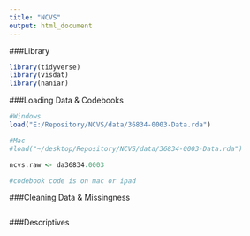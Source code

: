 ```yaml
---
title: "NCVS"
output: html_document
---
```


###Library
```r
library(tidyverse)
library(visdat)
library(naniar)
```

###Loading Data & Codebooks
```r
#Windows
load("E:/Repository/NCVS/data/36834-0003-Data.rda")

#Mac
#load("~/desktop/Repository/NCVS/data/36834-0003-Data.rda")

ncvs.raw <- da36834.0003

#codebook code is on mac or ipad
```

###Cleaning Data & Missingness
```r

```

###Descriptives
```r

```

